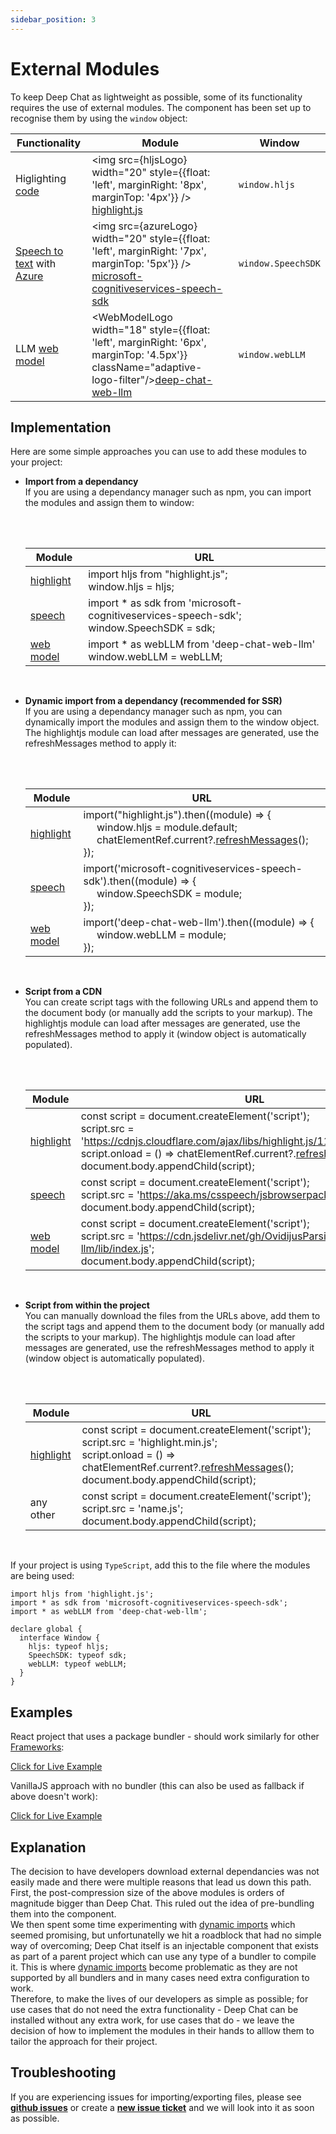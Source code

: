 ```yaml
---
sidebar_position: 3
---
```



# External Modules

To keep Deep Chat as lightweight as possible, some of its functionality requires the use of external modules.
The component has been set up to recognise them by using the `window` object:

| Functionality                                                                       | Module                                                                                                                                                                                                          | Window             |
| ----------------------------------------------------------------------------------- | --------------------------------------------------------------------------------------------------------------------------------------------------------------------------------------------------------------- | ------------------ |
| Higlighting [code](/docs/messages#code-messages)                                    | <img src={hljsLogo} width="20" style={{float: 'left', marginRight: '8px', marginTop: '4px'}} /> [highlight.js](https://www.npmjs.com/package/highlight.js?activeTab=readme)                                     | `window.hljs`      |
| [Speech to text](/docs/speech#speechToText) with [Azure](/docs/speech#AzureOptions) | <img src={azureLogo} width="20" style={{float: 'left', marginRight: '7px', marginTop: '5px'}} /> [microsoft-cognitiveservices-speech-sdk](https://www.npmjs.com/package/microsoft-cognitiveservices-speech-sdk) | `window.SpeechSDK` |
| LLM [web model](/docs/webModel#webModel)                                            | <WebModelLogo width="18" style={{float: 'left', marginRight: '6px', marginTop: '4.5px'}} className="adaptive-logo-filter"/>[deep-chat-web-llm](https://github.com/OvidijusParsiunas/web-llm)                    | `window.webLLM`    |

## Implementation

Here are some simple approaches you can use to add these modules to your project:

- <b>Import from a dependancy</b> <br />
  If you are using a dependancy manager such as npm, you can import the modules and assign them to window:

  <br />
  <br />

  | Module                                                                            | URL                                                                                            |
  | --------------------------------------------------------------------------------- | ---------------------------------------------------------------------------------------------- |
  | [highlight](https://www.npmjs.com/package/highlight.js?activeTab=readme)          | import hljs from "highlight.js"; <br /> window.hljs = hljs;                                    |
  | [speech](https://www.npmjs.com/package/microsoft-cognitiveservices-speech-sdk)    | import \* as sdk from 'microsoft-cognitiveservices-speech-sdk'; <br /> window.SpeechSDK = sdk; |
  | [web model](https://www.npmjs.com/package/microsoft-cognitiveservices-speech-sdk) | import \* as webLLM from 'deep-chat-web-llm' <br /> window.webLLM = webLLM;                    |

  <br />

- <b>Dynamic import from a dependancy (recommended for SSR)</b> <br />
  If you are using a dependancy manager such as npm, you can dynamically import the modules and assign them to the window
  object. The highlightjs module can load after messages are generated, use the refreshMessages method to apply it:

  <br />
  <br />

  | Module                                                                         | URL                                                                                                                                                                                                                            |
  | ------------------------------------------------------------------------------ | ------------------------------------------------------------------------------------------------------------------------------------------------------------------------------------------------------------------------------ |
  | [highlight](https://www.npmjs.com/package/highlight.js?activeTab=readme)       | import("highlight.js").then((module) => { <br /> &nbsp;&nbsp;&nbsp;&nbsp; window.hljs = module.default; <br /> &nbsp;&nbsp;&nbsp;&nbsp; chatElementRef.current?.[refreshMessages](/docs/methods#refreshMessages)(); <br /> }); |
  | [speech](https://www.npmjs.com/package/microsoft-cognitiveservices-speech-sdk) | import('microsoft-cognitiveservices-speech-sdk').then((module) => { <br /> &nbsp;&nbsp;&nbsp;&nbsp; window.SpeechSDK = module; <br /> });                                                                                      |
  | [web model](https://github.com/OvidijusParsiunas/web-llm)                      | import('deep-chat-web-llm').then((module) => { <br /> &nbsp;&nbsp;&nbsp;&nbsp; window.webLLM = module; <br /> });                                                                                                              |

  <br />

- <b>Script from a CDN</b> <br />
  You can create script tags with the following URLs and append them to the document body (or manually add the scripts to
  your markup). The highlightjs module can load after messages are generated, use the refreshMessages method to apply it
  (window object is automatically populated).

  <br />
  <br />

  | Module                                                                         | URL                                                                                                                                                                                                                                                                                                    |
  | ------------------------------------------------------------------------------ | ------------------------------------------------------------------------------------------------------------------------------------------------------------------------------------------------------------------------------------------------------------------------------------------------------ |
  | [highlight](https://www.npmjs.com/package/highlight.js?activeTab=readme)       | const script = document.createElement('script'); <br /> script.src = 'https://cdnjs.cloudflare.com/ajax/libs/highlight.js/11.8.0/highlight.min.js'; <br /> script.onload = () => chatElementRef.current?.[refreshMessages](/docs/methods#refreshMessages)(); <br /> document.body.appendChild(script); |
  | [speech](https://www.npmjs.com/package/microsoft-cognitiveservices-speech-sdk) | const script = document.createElement('script'); <br /> script.src = 'https://aka.ms/csspeech/jsbrowserpackageraw'; <br /> document.body.appendChild(script);                                                                                                                                          |
  | [web model](https://github.com/OvidijusParsiunas/web-llm)                      | const script = document.createElement('script'); <br /> script.src = 'https://cdn.jsdelivr.net/gh/OvidijusParsiunas/web-llm/lib/index.js'; <br /> document.body.appendChild(script);                                                                                                                   |

  <br />

- <b>Script from within the project</b> <br />
  You can manually download the files from the URLs above, add them to the script tags and append them to the document body
  (or manually add the scripts to your markup). The highlightjs module can load after messages are generated, use the
  refreshMessages method to apply it (window object is automatically populated).

  <br />
  <br />

  | Module                                                                   | URL                                                                                                                                                                                                                                         |
  | ------------------------------------------------------------------------ | ------------------------------------------------------------------------------------------------------------------------------------------------------------------------------------------------------------------------------------------- |
  | [highlight](https://www.npmjs.com/package/highlight.js?activeTab=readme) | const script = document.createElement('script'); <br /> script.src = 'highlight.min.js'; <br /> script.onload = () => chatElementRef.current?.[refreshMessages](/docs/methods#refreshMessages)(); <br /> document.body.appendChild(script); |
  | any other                                                                | const script = document.createElement('script'); <br /> script.src = 'name.js'; <br /> document.body.appendChild(script);                                                                                                                   |

  <br />

If your project is using `TypeScript`, add this to the file where the modules are being used:

```
import hljs from 'highlight.js';
import * as sdk from 'microsoft-cognitiveservices-speech-sdk';
import * as webLLM from 'deep-chat-web-llm';

declare global {
  interface Window {
    hljs: typeof hljs;
    SpeechSDK: typeof sdk;
    webLLM: typeof webLLM;
  }
}
```

## Examples

React project that uses a package bundler - should work similarly for other [Frameworks](/examples/frameworks):

[Click for Live Example](https://codesandbox.io/p/devbox/agitated-edison-9y3yh9?layout=%257B%2522sidebarPanel%2522%253A%2522EXPLORER%2522%252C%2522rootPanelGroup%2522%253A%257B%2522direction%2522%253A%2522horizontal%2522%252C%2522contentType%2522%253A%2522UNKNOWN%2522%252C%2522type%2522%253A%2522PANEL_GROUP%2522%252C%2522id%2522%253A%2522ROOT_LAYOUT%2522%252C%2522panels%2522%253A%255B%257B%2522type%2522%253A%2522PANEL_GROUP%2522%252C%2522contentType%2522%253A%2522UNKNOWN%2522%252C%2522direction%2522%253A%2522vertical%2522%252C%2522id%2522%253A%2522clq1fm83w00073b6hg3whvh9p%2522%252C%2522sizes%2522%253A%255B70%252C30%255D%252C%2522panels%2522%253A%255B%257B%2522type%2522%253A%2522PANEL_GROUP%2522%252C%2522contentType%2522%253A%2522EDITOR%2522%252C%2522direction%2522%253A%2522horizontal%2522%252C%2522id%2522%253A%2522EDITOR%2522%252C%2522panels%2522%253A%255B%257B%2522type%2522%253A%2522PANEL%2522%252C%2522contentType%2522%253A%2522EDITOR%2522%252C%2522id%2522%253A%2522clq1fm83v00023b6hggc9e0ye%2522%257D%255D%257D%252C%257B%2522type%2522%253A%2522PANEL_GROUP%2522%252C%2522contentType%2522%253A%2522SHELLS%2522%252C%2522direction%2522%253A%2522horizontal%2522%252C%2522id%2522%253A%2522SHELLS%2522%252C%2522panels%2522%253A%255B%257B%2522type%2522%253A%2522PANEL%2522%252C%2522contentType%2522%253A%2522SHELLS%2522%252C%2522id%2522%253A%2522clq1fm83v00043b6hbxrmzcf7%2522%257D%255D%252C%2522sizes%2522%253A%255B100%255D%257D%255D%257D%252C%257B%2522type%2522%253A%2522PANEL_GROUP%2522%252C%2522contentType%2522%253A%2522DEVTOOLS%2522%252C%2522direction%2522%253A%2522vertical%2522%252C%2522id%2522%253A%2522DEVTOOLS%2522%252C%2522panels%2522%253A%255B%257B%2522type%2522%253A%2522PANEL%2522%252C%2522contentType%2522%253A%2522DEVTOOLS%2522%252C%2522id%2522%253A%2522clq1fm83v00063b6hiy17w0ip%2522%257D%255D%252C%2522sizes%2522%253A%255B100%255D%257D%255D%252C%2522sizes%2522%253A%255B62.45764825392191%252C37.54235174607809%255D%257D%252C%2522tabbedPanels%2522%253A%257B%2522clq1fm83v00023b6hggc9e0ye%2522%253A%257B%2522id%2522%253A%2522clq1fm83v00023b6hggc9e0ye%2522%252C%2522tabs%2522%253A%255B%255D%257D%252C%2522clq1fm83v00063b6hiy17w0ip%2522%253A%257B%2522id%2522%253A%2522clq1fm83v00063b6hiy17w0ip%2522%252C%2522tabs%2522%253A%255B%257B%2522id%2522%253A%2522clq1fm83v00053b6h2vei3mas%2522%252C%2522mode%2522%253A%2522permanent%2522%252C%2522type%2522%253A%2522TASK_PORT%2522%252C%2522taskId%2522%253A%2522dev%2522%252C%2522port%2522%253A5173%252C%2522path%2522%253A%2522%252F%2522%257D%252C%257B%2522type%2522%253A%2522SANDBOX_INFO%2522%252C%2522id%2522%253A%2522clq1gf1mq02yk3b6h7u2qo17i%2522%252C%2522mode%2522%253A%2522permanent%2522%257D%255D%252C%2522activeTabId%2522%253A%2522clq1fm83v00053b6h2vei3mas%2522%257D%252C%2522clq1fm83v00043b6hbxrmzcf7%2522%253A%257B%2522id%2522%253A%2522clq1fm83v00043b6hbxrmzcf7%2522%252C%2522tabs%2522%253A%255B%257B%2522id%2522%253A%2522clq1fm83v00033b6hcx2dya5e%2522%252C%2522mode%2522%253A%2522permanent%2522%252C%2522type%2522%253A%2522TASK_LOG%2522%252C%2522taskId%2522%253A%2522dev%2522%257D%255D%252C%2522activeTabId%2522%253A%2522clq1fm83v00033b6hcx2dya5e%2522%257D%257D%252C%2522showDevtools%2522%253Atrue%252C%2522showShells%2522%253Atrue%252C%2522showSidebar%2522%253Atrue%252C%2522sidebarPanelSize%2522%253A15%257D)

VanillaJS approach with no bundler (this can also be used as fallback if above doesn't work):

[Click for Live Example](https://codesandbox.io/s/deep-chat-vanillajs-external-modules-fgw5k5?file=/index.html)

## Explanation

The decision to have developers download external dependancies was not easily made and there were multiple reasons that
lead us down this path. <br />
First, the post-compression size of the above modules is orders of magnitude bigger than Deep Chat. This
ruled out the idea of pre-bundling them into the component. <br />
We then spent some time experimenting with [dynamic imports](https://developer.mozilla.org/en-US/docs/Web/JavaScript/Reference/Operators/import) which
seemed promising, but unfortunatelly we hit a roadblock that had no simple way of overcoming; Deep Chat itself is an injectable component that
exists as part of a parent project which can use any type of a bundler to compile it. This is where
[dynamic imports](https://developer.mozilla.org/en-US/docs/Web/JavaScript/Reference/Operators/import) become
problematic as they are not supported by all bundlers and in many cases need extra configuration to work. <br />
Therefore, to make the lives of our developers as simple as possible; for use cases that do not need the extra functionality - Deep Chat can
be installed without any extra work, for use cases that do - we leave the decision of how to implement the modules
in their hands to alllow them to tailor the approach for their project.

## Troubleshooting

If you are experiencing issues for importing/exporting files, please see [**github issues**](https://github.com/OvidijusParsiunas/deep-chat/issues) or create
a [**new issue ticket**](https://github.com/OvidijusParsiunas/deep-chat/issues/new) and we will look into
it as soon as possible.
